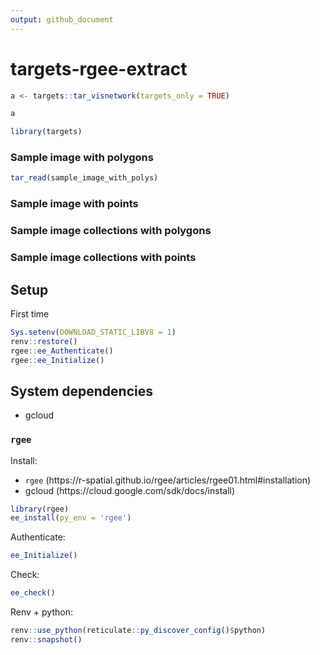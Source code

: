 ```yaml
---
output: github_document
---
```



# targets-rgee-extract

```r
a <- targets::tar_visnetwork(targets_only = TRUE)
```

```r
a
```


```r
library(targets)
```

### Sample image with polygons

```r
tar_read(sample_image_with_polys)
```


### Sample image with points

### Sample image collections with polygons

### Sample image collections with points


## Setup

First time

```r
Sys.setenv(DOWNLOAD_STATIC_LIBV8 = 1)
renv::restore()
rgee::ee_Authenticate()
rgee::ee_Initialize()
```

## System dependencies

- gcloud

### `rgee` 

Install:

- `rgee` (https://r-spatial.github.io/rgee/articles/rgee01.html#installation)
- gcloud (https://cloud.google.com/sdk/docs/install)

```r
library(rgee)
ee_install(py_env = 'rgee')
```


Authenticate:

```r
ee_Initialize()
```


Check:

```r
ee_check()
```


Renv + python:

```r
renv::use_python(reticulate::py_discover_config()$python)
renv::snapshot()
```
